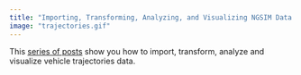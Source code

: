 ```yaml
---
title: "Importing, Transforming, Analyzing, and Visualizing NGSIM Data (2024)"
image: "trajectories.gif"
---
```


This [series of posts](https://itav-ngsim.netlify.app/) show you how to import, transform, analyze and visualize vehicle trajectories data.  